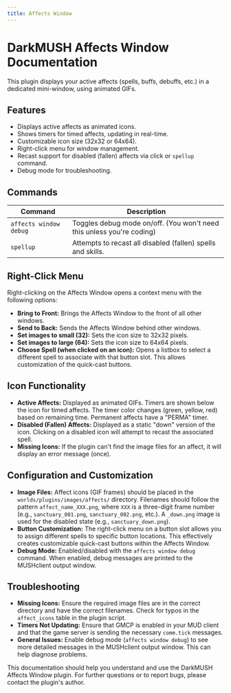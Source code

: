 ```yaml
---
title: Affects Window
---
```


# DarkMUSH Affects Window Documentation

This plugin displays your active affects (spells, buffs, debuffs, etc.) in a dedicated mini-window, using animated GIFs.

## Features

* Displays active affects as animated icons.
* Shows timers for timed affects, updating in real-time.
* Customizable icon size (32x32 or 64x64).
* Right-click menu for window management.
* Recast support for disabled (fallen) affects via click or `spellup` command.
* Debug mode for troubleshooting.

## Commands

| Command          | Description                                                         |
|-------------------|---------------------------------------------------------------------|
| `affects window debug` | Toggles debug mode on/off. (You won't need this unless you're coding)   |
| `spellup`       | Attempts to recast all disabled (fallen) spells and skills.      |



## Right-Click Menu

Right-clicking on the Affects Window opens a context menu with the following options:

* **Bring to Front:** Brings the Affects Window to the front of all other windows.
* **Send to Back:** Sends the Affects Window behind other windows.
* **Set images to small (32):** Sets the icon size to 32x32 pixels.
* **Set images to large (64):** Sets the icon size to 64x64 pixels.
* **Choose Spell (when clicked on an icon):**  Opens a listbox to select a different spell to associate with that button slot.  This allows customization of the quick-cast buttons.


## Icon Functionality

* **Active Affects:** Displayed as animated GIFs.  Timers are shown below the icon for timed affects.  The timer color changes (green, yellow, red) based on remaining time. Permanent affects have a "PERMA" timer.
* **Disabled (Fallen) Affects:** Displayed as a static "down" version of the icon. Clicking on a disabled icon will attempt to recast the associated spell.
* **Missing Icons:** If the plugin can't find the image files for an affect, it will display an error message (once).


## Configuration and Customization

* **Image Files:** Affect icons (GIF frames) should be placed in the `worlds/plugins/images/affects/` directory. Filenames should follow the pattern `affect_name_XXX.png`, where `XXX` is a three-digit frame number (e.g., `sanctuary_001.png`, `sanctuary_002.png`, etc.). A `_down.png` image is used for the disabled state (e.g., `sanctuary_down.png`).
* **Button Customization:** The right-click menu on a button slot allows you to assign different spells to specific button locations. This effectively creates customizable quick-cast buttons within the Affects Window.
* **Debug Mode:** Enabled/disabled with the `affects window debug` command. When enabled, debug messages are printed to the MUSHclient output window.

## Troubleshooting

* **Missing Icons:** Ensure the required image files are in the correct directory and have the correct filenames. Check for typos in the `affect_icons` table in the plugin script.
* **Timers Not Updating:** Ensure that GMCP is enabled in your MUD client and that the game server is sending the necessary `comm.tick` messages.
* **General Issues:** Enable debug mode (`affects window debug`) to see more detailed messages in the MUSHclient output window.  This can help diagnose problems.


This documentation should help you understand and use the DarkMUSH Affects Window plugin. For further questions or to report bugs, please contact the plugin's author.